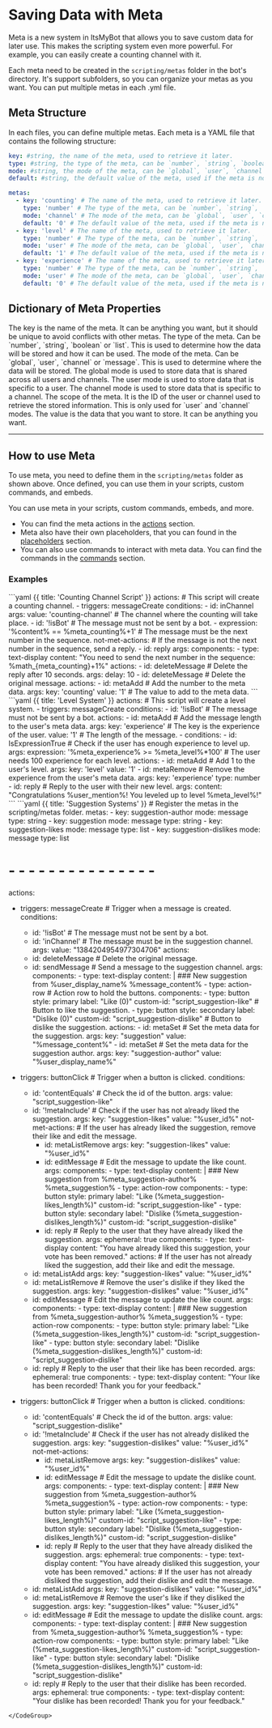 
# Saving Data with Meta
Meta is a new system in ItsMyBot that allows you to save custom data for later use. This makes the scripting system even more powerful. For example, you can easily create a counting channel with it.

Each meta need to be created in the `scripting/metas` folder in the bot's directory. It's support subfolders, so you can organize your metas as you want. You can put multiple metas in each .yml file.

## Meta Structure
In each files, you can define multiple metas. Each meta is a YAML file that contains the following structure:
<CodeGroup>
```yaml {{ title: 'Usage' }}
key: #string, the name of the meta, used to retrieve it later.
type: #string, the type of the meta, can be `number`, `string`, `boolean` or `list`
mode: #string, the mode of the meta, can be `global`, `user`, `channel` or `message`
default: #string, the default value of the meta, used if the meta is not set.
```
```yaml {{ title: 'Example' }}
metas:
  - key: 'counting' # The name of the meta, used to retrieve it later.
    type: 'number' # The type of the meta, can be `number`, `string`, `boolean` or `list`
    mode: 'channel' # The mode of the meta, can be `global`, `user`, `channel` or `message`
    default: '0' # The default value of the meta, used if the meta is not set.
  - key: 'level' # The name of the meta, used to retrieve it later.
    type: 'number' # The type of the meta, can be `number`, `string`, `boolean` or `list`
    mode: 'user' # The mode of the meta, can be `global`, `user`, `channel` or `message`
    default: '1' # The default value of the meta, used if the meta is not set.
  - key: 'experience' # The name of the meta, used to retrieve it later.
    type: 'number' # The type of the meta, can be `number`, `string`, `boolean` or `list`
    mode: 'user' # The mode of the meta, can be `global`, `user`, `channel` or `message`
    default: '0' # The default value of the meta, used if the meta is not set.
```
</CodeGroup>

## Dictionary of Meta Properties
<Properties>
  <Property name="key" type="string">
    The key is the name of the meta. It can be anything you want, but it should be unique to avoid conflicts with other metas.
  </Property>
  <Property name="type" type="string">
    The type of the meta. Can be `number`, `string`, `boolean` or `list`. This is used to determine how the data will be stored and how it can be used.
  </Property>
  <Property name="mode" type="string">
    The mode of the meta. Can be `global`, `user`, `channel` or `message`. This is used to determine where the data will be stored. The global mode is used to store data that is shared across all users and channels. The user mode is used to store data that is specific to a user. The channel mode is used to store data that is specific to a channel.
  </Property>
  <Property name="scope" type="string">
    The scope of the meta. It is the ID of the user or channel used to retrieve the stored information. This is only used for `user` and `channel` modes.
  </Property>
  <Property name="value" type="any">
    The value is the data that you want to store. It can be anything you want.
  </Property>
</Properties>

--- 

## How to use Meta
To use meta, you need to define them in the `scripting/metas` folder as shown above. Once defined, you can use them in your scripts, custom commands, and embeds.

You can use meta in your scripts, custom commands, embeds, and more. 
- You can find the meta actions in the [actions](/itsmybot/scripting/actions) section.
- Meta also have their own placeholders, that you can found in the [placeholders](/itsmybot/configuration/placeholders) section.
- You can also use commands to interact with meta data. You can find the commands in the [commands](/itsmybot/commands) section.

### Examples
<CodeGroup>
```yaml {{ title: 'Counting Channel Script' }}
actions: # This script will create a counting channel.
  - triggers: messageCreate 
    conditions:
      - id: inChannel
        args:
          value: 'counting-channel' # The channel where the counting will take place.
      - id: '!isBot' # The message must not be sent by a bot.
      - expression: '%content% == %meta_counting%+1' # The message must be the next number in the sequence.
        not-met-actions: # If the message is not the next number in the sequence, send a reply.
          - id: reply
            args:
              components:
                - type: text-display
                  content: "You need to send the next number in the sequence: %math_{meta_counting}+1%" 
              actions:
                - id: deleteMessage # Delete the reply after 10 seconds.
                  args:
                    delay: 10
          - id: deleteMessage # Delete the original message.
    actions:
      - id: metaAdd # Add the number to the meta data.
        args:
          key: 'counting'
          value: '1' # The value to add to the meta data.
```
```yaml {{ title: 'Level System' }}
actions: # This script will create a level system.
  - triggers: messageCreate
    conditions:
      - id: '!isBot' # The message must not be sent by a bot.
    actions:
      - id: metaAdd # Add the message length to the user's meta data.
        args:
          key: 'experience' # The key is the experience of the user.
          value: '1' # The length of the message.
      - conditions:
          - id: IsExpressionTrue # Check if the user has enough experience to level up.
            args:
              expression: '%meta_experience% >= %meta_level%*100' # The user needs 100 experience for each level.
        actions:
          - id: metaAdd # Add 1 to the user's level.
            args:
              key: 'level'
              value: '1'
          - id: metaRemove # Remove the experience from the user's meta data.
            args:
              key: 'experience'
              type: number
          - id: reply # Reply to the user with their new level.
            args:
              content: "Congratulations %user_mention%! You leveled up to level %meta_level%!"
```
```yaml {{ title: 'Suggestion Systems' }}
# Register the metas in the scripting/metas folder.
metas:
  - key: suggestion-author
    mode: message
    type: string
  - key: suggestion
    mode: message
    type: string
  - key: suggestion-likes
    mode: message
    type: list
  - key: suggestion-dislikes
    mode: message
    type: list

# - - - - - - - - - - - - - - - 

actions:
  - triggers: messageCreate # Trigger when a message is created.
    conditions:
      - id: '!isBot' # The message must not be sent by a bot.
      - id: 'inChannel' # The message must be in the suggestion channel.
        args:
          value: "1384204954977304706"
    actions:
      - id: deleteMessage # Delete the original message.
      - id: sendMessage # Send a message to the suggestion channel.
        args:
          components:
            - type: text-display
              content: | 
                ### New suggestion from %user_display_name%
                %message_content%
            - type: action-row # Action row to hold the buttons.
              components:
                - type: button
                  style: primary
                  label: "Like (0)"
                  custom-id: "script_suggestion-like" # Button to like the suggestion.
                - type: button
                  style: secondary
                  label: "Dislike (0)"
                  custom-id: "script_suggestion-dislike" # Button to dislike the suggestion.
          actions:
            - id: metaSet # Set the meta data for the suggestion.
              args:
                key: "suggestion"
                value: "%message_content%"
            - id: metaSet # Set the meta data for the suggestion author.
              args:
                key: "suggestion-author"
                value: "%user_display_name%"

  - triggers: buttonClick # Trigger when a button is clicked.
    conditions:
      - id: 'contentEquals' # Check the id of the button.
        args:
          value: "script_suggestion-like"
      - id: '!metaInclude' # Check if the user has not already liked the suggestion.
        args:
          key: "suggestion-likes"
          value: "%user_id%"
        not-met-actions: # If the user has already liked the suggestion, remove their like and edit the message.
          - id: metaListRemove
            args:
              key: "suggestion-likes"
              value: "%user_id%"
          - id: editMessage # Edit the message to update the like count.
            args:
              components:
                - type: text-display
                  content: | 
                    ### New suggestion from %meta_suggestion-author%
                    %meta_suggestion%
                - type: action-row
                  components:
                    - type: button
                      style: primary
                      label: "Like (%meta_suggestion-likes_length%)"
                      custom-id: "script_suggestion-like"
                    - type: button
                      style: secondary
                      label: "Dislike (%meta_suggestion-dislikes_length%)"
                      custom-id: "script_suggestion-dislike"
          - id: reply # Reply to the user that they have already liked the suggestion.
            args:
              ephemeral: true
              components:
                - type: text-display
                  content: "You have already liked this suggestion, your vote has been removed."
    actions: # If the user has not already liked the suggestion, add their like and edit the message.
      - id: metaListAdd
        args:
          key: "suggestion-likes"
          value: "%user_id%"
      - id: metaListRemove # Remove the user's dislike if they liked the suggestion.
        args:
          key: "suggestion-dislikes"
          value: "%user_id%"
      - id: editMessage # Edit the message to update the like count.
        args:
          components:
            - type: text-display
              content: | 
                ### New suggestion from %meta_suggestion-author%
                %meta_suggestion%
            - type: action-row
              components:
                - type: button
                  style: primary
                  label: "Like (%meta_suggestion-likes_length%)"
                  custom-id: "script_suggestion-like"
                - type: button
                  style: secondary
                  label: "Dislike (%meta_suggestion-dislikes_length%)"
                  custom-id: "script_suggestion-dislike"
      - id: reply # Reply to the user that their like has been recorded.
        args:
          ephemeral: true
          components:
            - type: text-display
              content: "Your like has been recorded! Thank you for your feedback."

  - triggers: buttonClick # Trigger when a button is clicked.
    conditions:
      - id: 'contentEquals' # Check the id of the button.
        args:
          value: "script_suggestion-dislike"
      - id: '!metaInclude' # Check if the user has not already disliked the suggestion.
        args:
          key: "suggestion-dislikes"
          value: "%user_id%"
        not-met-actions:
          - id: metaListRemove
            args:
              key: "suggestion-dislikes"
              value: "%user_id%"
          - id: editMessage # Edit the message to update the dislike count.
            args:
              components:
                - type: text-display
                  content: | 
                    ### New suggestion from %meta_suggestion-author%
                    %meta_suggestion%
                - type: action-row
                  components:
                    - type: button
                      style: primary
                      label: "Like (%meta_suggestion-likes_length%)"
                      custom-id: "script_suggestion-like"
                    - type: button
                      style: secondary
                      label: "Dislike (%meta_suggestion-dislikes_length%)"
                      custom-id: "script_suggestion-dislike"
          - id: reply # Reply to the user that they have already disliked the suggestion.
            args:
              ephemeral: true
              components:
                - type: text-display
                  content: "You have already disliked this suggestion, your vote has been removed."
    actions: # If the user has not already disliked the suggestion, add their dislike and edit the message.
      - id: metaListAdd 
        args:
          key: "suggestion-dislikes"
          value: "%user_id%"
      - id: metaListRemove # Remove the user's like if they disliked the suggestion.
        args:
          key: "suggestion-likes"
          value: "%user_id%"
      - id: editMessage # Edit the message to update the dislike count.
        args:
          components:
            - type: text-display
              content: | 
                ### New suggestion from %meta_suggestion-author%
                %meta_suggestion%
            - type: action-row
              components:
                - type: button
                  style: primary
                  label: "Like (%meta_suggestion-likes_length%)"
                  custom-id: "script_suggestion-like"
                - type: button
                  style: secondary
                  label: "Dislike (%meta_suggestion-dislikes_length%)"
                  custom-id: "script_suggestion-dislike"
      - id: reply # Reply to the user that their dislike has been recorded.
        args:
          ephemeral: true
          components:
            - type: text-display
              content: "Your dislike has been recorded! Thank you for your feedback."
```
</CodeGroup>